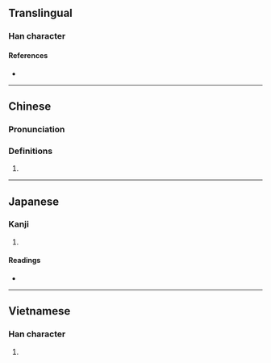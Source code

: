 {{character info}}
==Translingual==

===Han character===
{{Han char|rn=64|rad=手|as=11|sn=14|four=57035|canj=QYHJ|ids=⿰扌逢}}

====References====
* {{Han ref|kx=0449.260|dkj=12576|dj=0800.110|hdz=31935.040|uh=6453|ud=25683|bh=E1EA|bd=57834}}

----

==Chinese==
{{zh-forms}}

===Pronunciation===
{{zh-pron
|m=féng
|c=fung4
|mc=y
|oc=y
|cat=
}}

===Definitions===
{{zh-hanzi}}

# {{rfdef|zh}}

----

==Japanese==

===Kanji===
{{ja-kanji|grade=|rs=手11}}

# {{rfdef|ja|sort=手11}}

====Readings====
* {{ja-readings|on=ほう,ぶ,ふう|kun=ぬ.う}}

----

==Vietnamese==

===Han character===
{{vi-readings|rs=手11|readings=bồng}}

# {{rfdef|vi|sort=手11}}